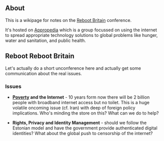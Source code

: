 == About ==
This is a wikipage for notes on the [http://rebootbritain.com Reboot Britain] conference.

It's hosted on [http://appropedia.org Appropedia] which is a group focussed on using the internet to spread appropriate technology solutions to global problems like hunger, water and sanitation, and public health.

== Reboot Reboot Britain ==
Let's actually do a short unconference here and actually get some communication about the real issues.

=== Issues ===

* '''[[Poverty]] and the Internet''' - 10 years form now there will be 2 billion people with broadband internet access but no toilet. This is a huge volatile oncoming issue (cf. Iran) with deep of foreign policy implications. Who's minding the store on this? What can we do to help?

* '''Rights, Privacy and Identity Management''' - should we follow the Estonian model and have the government provide authenticated digital identities? What about the global push to censorship of the internet?
{{catneeded}}